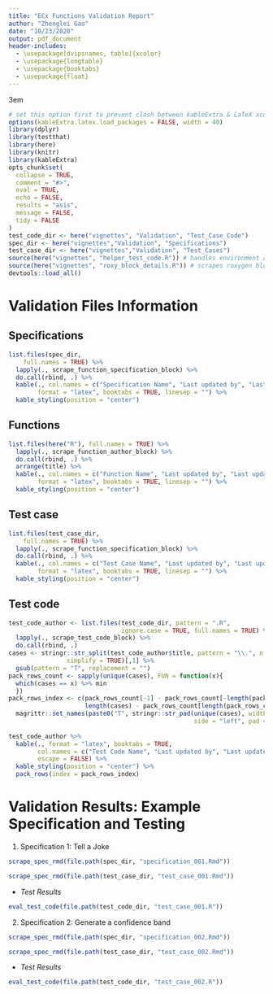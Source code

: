 ```yaml
---
title: "ECx Functions Validation Report"
author: "Zhenglei Gao"
date: "10/23/2020"
output: pdf_document
header-includes:
  - \usepackage[dvipsnames, table]{xcolor}
  - \usepackage{longtable}
  - \usepackage{booktabs}
  - \usepackage{float}
---
```



\emergencystretch 3em <!--   -->

```r
# set this option first to prevent clash between kableExtra & LaTeX xcolor
options(kableExtra.latex.load_packages = FALSE, width = 40)
library(dplyr)
library(testthat)
library(here)
library(knitr)
library(kableExtra)
opts_chunk$set(
  collapse = TRUE,
  comment = "#>",
  eval = TRUE,
  echo = FALSE,
  results = "asis",
  message = FALSE,
  tidy = FALSE
)
test_code_dir <- here("vignettes", "Validation", "Test_Case_Code")
spec_dir <- here("vignettes","Validation", "Specifications")
test_case_dir <- here("vignettes","Validation", "Test_Cases")
source(here("vignettes", "helper_test_code.R")) # handles environment and access to test_that contents
source(here("vignettes", "roxy_block_details.R")) # scrapes roxygen block for authorship details
devtools::load_all()
```

# Validation Files Information

## Specifications

```r
list.files(spec_dir,
    full.names = TRUE) %>%
  lapply(., scrape_function_specification_block) %>%
  do.call(rbind, .) %>% 
  kable(., col.names = c("Specification Name", "Last updated by", "Last updated date"),
        format = "latex", booktabs = TRUE, linesep = "") %>% 
  kable_styling(position = "center")
```   

## Functions

```r
list.files(here("R"), full.names = TRUE) %>%
  lapply(., scrape_function_author_block) %>% 
  do.call(rbind, .) %>% 
  arrange(title) %>% 
  kable(., col.names = c("Function Name", "Last updated by", "Last updated date"),
        format = "latex", booktabs = TRUE, linesep = "") %>% 
  kable_styling(position = "center") 
```

## Test case


```r
list.files(test_case_dir,
    full.names = TRUE) %>%
  lapply(., scrape_function_specification_block) %>%
  do.call(rbind, .) %>% 
  kable(., col.names = c("Test Case Name", "Last updated by", "Last updated date"),
        format = "latex", booktabs = TRUE, linesep = "") %>% 
  kable_styling(position = "center") 
```



## Test code

```r
test_code_author <- list.files(test_code_dir, pattern = ".R",
                               ignore.case = TRUE, full.names = TRUE) %>% 
  lapply(., scrape_test_code_block) %>% 
  do.call(rbind, .) 
cases <- stringr::str_split(test_code_author$title, pattern = "\\.", n = 2, 
                simplify = TRUE)[,1] %>% 
  gsub(pattern = "T", replacement = "")
pack_rows_count <- sapply(unique(cases), FUN = function(x){
  which(cases == x) %>% min
  })
pack_rows_index <- c(pack_rows_count[-1] - pack_rows_count[-length(pack_rows_count)], 
                     length(cases) - pack_rows_count[length(pack_rows_count)] + 1) %>% 
  magrittr::set_names(paste0("T", stringr::str_pad(unique(cases), width = 3,
                                                   side = "left", pad = 0)))
  
test_code_author %>% 
  kable(., format = "latex", booktabs = TRUE,
        col.names = c("Test Code Name", "Last updated by", "Last updated date"),
        escape = FALSE) %>% 
  kable_styling(position = "center") %>% 
  pack_rows(index = pack_rows_index)
```

\clearpage


# Validation Results: Example Specification and Testing

1. Specification 1: Tell a Joke

```r
scrape_spec_rmd(file.path(spec_dir, "specification_001.Rmd"))
```

```r
scrape_spec_rmd(file.path(test_case_dir, "test_case_001.Rmd"))
```

+ _Test Results_
    
```r
eval_test_code(file.path(test_code_dir, "test_case_001.R")) 
```


2. Specification 2: Generate a confidence band

```r
scrape_spec_rmd(file.path(spec_dir, "specification_002.Rmd"))
```

```r
scrape_spec_rmd(file.path(test_case_dir, "test_case_002.Rmd"))
```

+ _Test Results_
    
```r
eval_test_code(file.path(test_code_dir, "test_case_002.R")) 
```
